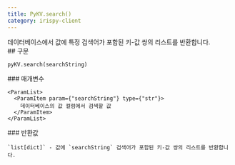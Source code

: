 ```yaml
---
title: PyKV.search()
category: irispy-client
---
```


<Section>
  데이터베이스에서 값에 특정 검색어가 포함된 키-값 쌍의 리스트를 반환합니다.
</Section>
<Section>
  ## 구문

  ~~~py
  pyKV.search(searchString)
  ~~~

  <Section>
    ### 매개변수

    <ParamList>
      <ParamItem param={"searchString"} type={"str"}>
        데이터베이스의 값 컬럼에서 검색할 값
      </ParamItem>
    </ParamList>
  </Section>
  <Section>
    ### 반환값

    `list[dict]` - 값에 `searchString` 검색어가 포함된 키-값 쌍의 리스트를 반환합니다.
  </Section>
</Section>